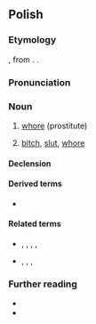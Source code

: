 {{also|dziwką}}
==Polish==

===Etymology===
{{inh+|pl|zlw-opl|dziéwka}}, from {{inh|pl|sla-pro|*děvъka}}. {{doublet|pl|dziewka|t1=girl}}.

===Pronunciation===
{{pl-p|a=Pl-dziwka.ogg}}

===Noun===
{{pl-noun|f|dim=dziweczka|aug=dziwa}}

# {{lb|pl|slang}} [[whore]] (prostitute)
#: {{syn|pl|kurwa|prostytutka}}
# {{lb|pl|offensive}} [[bitch]], [[slut]], [[whore]]

====Declension====
{{pl-decl-noun-f}}

====Derived terms====
* {{q|noun}} {{l|pl|dziwkarz}}

====Related terms====
* {{q|nouns}} {{l|pl|dziewczę}}, {{l|pl|dziewczyna}}, {{l|pl|dziewica}}, {{l|pl|dziewoja}}, {{l|pl|dziewucha}}
* {{q|adjectives}} {{l|pl|dziewczęcy}}, {{l|pl|dziewczyński}}, {{l|pl|dziewiczy}}, {{l|pl|dziewuszy}}

===Further reading===
* {{R:pl:WSJP}}
* {{R:pl:PWN}}

{{C|pl|Female people|Prostitution}}